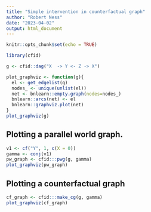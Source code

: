 ```yaml
---
title: "Simple intervention in counterfactual graph"
author: "Robert Ness"
date: "2023-04-02"
output: html_document
---
```


```r
knitr::opts_chunk$set(echo = TRUE)
```

```r
library(cfid)
```


```r
g <- cfid::dag("X  -> Y <- Z -> X")

plot_graphviz <- function(g){
  el <- get_edgelist(g)
  nodes_ <- unique(unlist(el))
  net <- bnlearn::empty.graph(nodes=nodes_)
  bnlearn::arcs(net) <- el
  bnlearn::graphviz.plot(net)
}
plot_graphviz(g)
```


## Plotting a parallel world graph.

```r
v1 <- cf("Y", 1, c(X = 0))
gamma <- conj(v1)
pw_graph <- cfid:::pwg(g, gamma)
plot_graphviz(pw_graph)
```

## Plotting a counterfactual graph

```r
cf_graph <- cfid:::make_cg(g, gamma)
plot_graphviz(cf_graph)
```